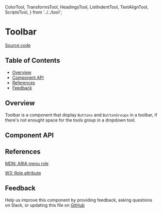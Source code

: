   ColorTool,
  TransformsTool,
  HeadingsTool,
  ListIndentTool,
  TextAlignTool,
  ScriptsTool,
} from '../../tool';

# Toolbar

[Source code](https://github.com/leemonade/bubbles/tree/main/packages/editors/src/form/Toolbar/Toolbar.js)

## Table of Contents

<!-- START doctoc generated TOC please keep comment here to allow auto update -->
<!-- DON'T EDIT THIS SECTION, INSTEAD RE-RUN doctoc TO UPDATE -->

- [Overview](#overview)
- [Component API](#component-api)
- [References](#references)
- [Feedback](#feedback)

## Overview

Toolbar is a component that display `Buttons` and `ButtonGroups` in a toolbar, if there's not enought space for the tools group in a dropdown tool.

<ThemeProvider>
  <TextEditor>
    <ColorTool />
    <TransformsTool />
    <HeadingsTool />
    <ListIndentTool />
    <TextAlignTool />
    <ScriptsTool />
  </TextEditor>
</ThemeProvider>

## Component API

<Preview>
  <Story id="atom-form-toolbar--playground" />
</Preview>

<Props of={Toolbar} />

## References

[MDN: ARIA menu role](https://developer.mozilla.org/en-US/docs/Web/Accessibility/ARIA/Roles/menu_role)

[W3: Role attribute](https://www.w3.org/WAI/PF/HTML/wiki/RoleAttribute)

## Feedback

Help us improve this component by providing feedback, asking questions on Slack, or updating this file on
[GitHub](https://github.com/leemonade/bubbles/edit/main/packages/editors/src/form/Toolbar/Toolbar.mdx)
